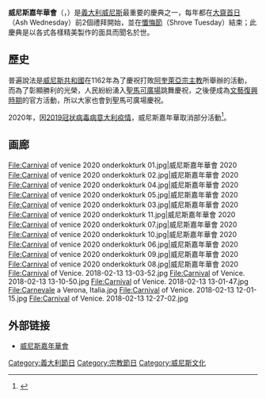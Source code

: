 '''威尼斯嘉年華會'''（{{lang-it|'''Carnevale Di Venezia'''}}，{{lang-en|'''Carnival of Venice'''}}）是[[義大利|義大利]][[威尼斯|威尼斯]]最重要的慶典之一，每年都在[[大齋首日|大齋首日]]（Ash Wednesday）前2個禮拜開始，並在[[懺悔節|懺悔節]]（Shrove Tuesday）結束；此慶典是以各式各樣精美製作的面具而聞名於世。

==歷史==
普遍說法是[[威尼斯共和國|威尼斯共和國]]在1162年為了慶祝打敗[[阿奎萊亞|阿奎萊亞]][[宗主教|宗主教]]所舉辦的活動，而為了彰顯勝利的光榮，人民紛紛湧入[[聖馬可廣場|聖馬可廣場]]跳舞慶祝，之後便成為[[文藝復興時期|文藝復興時期]]的官方活動，所以大家也會到聖馬可廣場慶祝。

2020年，因[[2019冠状病毒病意大利疫情|2019冠状病毒病意大利疫情]]，威尼斯嘉年華取消部分活動<ref>{{Cite web|title=After the floods, Venice struggles with coronavirus hit|url=https://www.businessinsider.com/after-the-floods-venice-struggles-with-coronavirus-hit-2020-2|accessdate=2020-05-21|last=Bastianello|first=Riccardo|work=Business Insider|archive-date=2020-10-29|archive-url=https://web.archive.org/web/20201029232314/https://www.businessinsider.com/after-the-floods-venice-struggles-with-coronavirus-hit-2020-2|dead-url=no}}</ref>。

==画廊==

<gallery>
File:Carnival of venice 2020 onderkokturk 01.jpg|威尼斯嘉年華會 2020
File:Carnival of venice 2020 onderkokturk 02.jpg|威尼斯嘉年華會 2020
File:Carnival of venice 2020 onderkokturk 04.jpg|威尼斯嘉年華會 2020
File:Carnival of venice 2020 onderkokturk 05.jpg|威尼斯嘉年華會 2020
File:Carnival of venice 2020 onderkokturk 03.jpg|威尼斯嘉年華會 2020
File:Carnival of venice 2020 onderkokturk 11.jpg|威尼斯嘉年華會 2020
File:Carnival of venice 2020 onderkokturk 07.jpg|威尼斯嘉年華會 2020
File:Carnival of venice 2020 onderkokturk 10.jpg|威尼斯嘉年華會 2020
File:Carnival of venice 2020 onderkokturk 06.jpg|威尼斯嘉年華會 2020
File:Carnival of venice 2020 onderkokturk 09.jpg|威尼斯嘉年華會 2020
File:Carnival of venice 2020 onderkokturk 08.jpg|威尼斯嘉年華會 2020
File:Carnival of Venice. 2018-02-13 13-03-52.jpg
File:Carnival of Venice. 2018-02-13 13-10-50.jpg
File:Carnival of Venice. 2018-02-13 13-01-47.jpg
File:Carnevale a Verona, Italia.jpg
File:Carnival of Venice. 2018-02-13 12-01-15.jpg
File:Carnival of Venice. 2018-02-13 12-27-02.jpg
</gallery>

==外部链接==
* [http://www.carnevale.venezia.it 威尼斯嘉年華會]{{Wayback|url=http://www.carnevale.venezia.it/ |date=20110301072441 }}

[[Category:義大利節日|Category:義大利節日]]
[[Category:宗教節日|Category:宗教節日]]
[[Category:威尼斯文化|Category:威尼斯文化]]